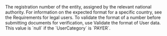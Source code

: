  

  
<ParamField body="CompanyNumber" type="string" >     
The registration number of the entity, assigned by the relevant national authority. For information on the expected format for a specific country, see the Requirements for legal users. To validate the format of a number before submitting documents for verification, use Validate the format of User data.  
This value is `null` if the `UserCategory` is `PAYER`.  
</ParamField>